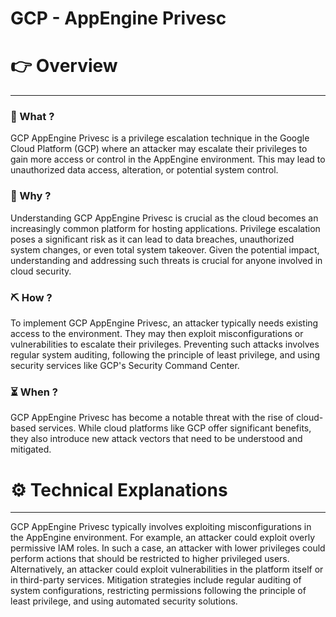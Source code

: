 # GCP - AppEngine Privesc


# 👉 Overview

---

### 👀 What ?

GCP AppEngine Privesc is a privilege escalation technique in the Google Cloud Platform (GCP) where an attacker may escalate their privileges to gain more access or control in the AppEngine environment. This may lead to unauthorized data access, alteration, or potential system control.


### 🧐 Why ?

Understanding GCP AppEngine Privesc is crucial as the cloud becomes an increasingly common platform for hosting applications. Privilege escalation poses a significant risk as it can lead to data breaches, unauthorized system changes, or even total system takeover. Given the potential impact, understanding and addressing such threats is crucial for anyone involved in cloud security.


### ⛏️ How ?

To implement GCP AppEngine Privesc, an attacker typically needs existing access to the environment. They may then exploit misconfigurations or vulnerabilities to escalate their privileges. Preventing such attacks involves regular system auditing, following the principle of least privilege, and using security services like GCP's Security Command Center.


### ⏳ When ?

GCP AppEngine Privesc has become a notable threat with the rise of cloud-based services. While cloud platforms like GCP offer significant benefits, they also introduce new attack vectors that need to be understood and mitigated.


# ⚙️ Technical Explanations

---

GCP AppEngine Privesc typically involves exploiting misconfigurations in the AppEngine environment. For example, an attacker could exploit overly permissive IAM roles. In such a case, an attacker with lower privileges could perform actions that should be restricted to higher privileged users. Alternatively, an attacker could exploit vulnerabilities in the platform itself or in third-party services. Mitigation strategies include regular auditing of system configurations, restricting permissions following the principle of least privilege, and using automated security solutions.
